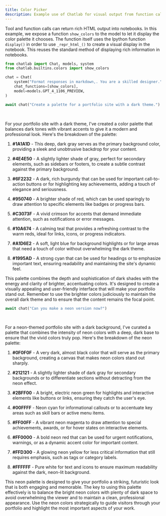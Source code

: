 ```yaml
---
title: Color Picker
description: Example use of Chatlab for visual output from function calls
---
```



Tool and function calls can return rich HTML output into notebooks. 
In this example, we expose a function `show_colors` to the model to let it display the color palette it chooses.
The function itself uses the Ipython function `display()` in order to use `_repr_html_()` to create a visual display in the notebook.
This reuses the standard method of displaying rich information in notebooks.

```python cell count=1
from chatlab import Chat, models, system
from chatlab.builtins.colors import show_colors

chat = Chat(
    system("Format responses in markdown,. You are a skilled designer."),
    chat_functions=[show_colors],
    model=models.GPT_4_1106_PREVIEW,
)
```

```python cell count=2
await chat("Create a palette for a portfolio site with a dark theme.")
```

<OutputBlock count={2}>
  <ChatFunctionCall
    open
    name="show_colors"
    input={'{\n  {"colors":["#1A1A1D","#4E4E50","#6F2232","#950740","#C3073F","#10A674","#A1D6E2","#1995AD"]}\n}'}
    output="Displayed colors for user and stored as `palettes['palette-b63311ad114c9aca3f933c3d5cfcd7b6d8de202b']`."
  />
<br />
<ColorPalette colors={["#1A1A1D", "#4E4E50", "#6F2232", "#950740", "#C3073F", "#10A674", "#A1D6E2", "#1995AD"]} />


For your portfolio site with a dark theme, I've created a color palette that balances dark tones with vibrant accents to give it a modern and professional look. Here's the breakdown of the palette:

1. **#1A1A1D** - This deep, dark gray serves as the primary background color, providing a sleek and unobtrusive backdrop for your content.

2. **#4E4E50** - A slightly lighter shade of gray, perfect for secondary elements, such as sidebars or footers, to create a subtle contrast against the primary background.

3. **#6F2232** - A dark, rich burgundy that can be used for important call-to-action buttons or for highlighting key achievements, adding a touch of elegance and seriousness.

4. **#950740** - A brighter shade of red, which can be used sparingly to draw attention to specific elements like badges or progress bars.

5. **#C3073F** - A vivid crimson for accents that demand immediate attention, such as notifications or error messages.

6. **#10A674** - A calming teal that provides a refreshing contrast to the warm reds, ideal for links, icons, or progress indicators.

7. **#A1D6E2** - A soft, light blue for background highlights or for large areas that need a touch of color without overwhelming the dark theme.

8. **#1995AD** - A strong cyan that can be used for headings or to emphasize important text, ensuring readability and maintaining the site's dynamic feel.

This palette combines the depth and sophistication of dark shades with the energy and clarity of brighter, accentuating colors. It's designed to create a visually appealing and user-friendly interface that will make your portfolio stand out. Remember to use the brighter colors judiciously to maintain the overall dark theme and to ensure that the content remains the focal point.

</OutputBlock>


```python cell count=3
await chat("Can you make a neon version now?")
```

<OutputBlock count={3}>
  <ChatFunctionCall
    open
    name="show_colors"
    input={'{\n  {"colors":["#0F0F0F","#212121","#2BFF00","#00FFFF","#FF00FF","#FF0000","#FFD300","#FFFFFF"]}\n}'}
    output="Displayed colors for user and stored as `palettes['palette-cc4e5aa4fe6075fe6cca355d3c407a76f5f89e2c']`."
  />
<br />
<ColorPalette colors={["#0F0F0F","#212121","#2BFF00","#00FFFF","#FF00FF","#FF0000","#FFD300","#FFFFFF"]} />

For a neon-themed portfolio site with a dark background, I've curated a palette that combines the intensity of neon colors with a deep, dark base to ensure that the vivid colors truly pop. Here's the breakdown of the neon palette:

1. **#0F0F0F** - A very dark, almost black color that will serve as the primary background, creating a canvas that makes neon colors stand out sharply.

2. **#212121** - A slightly lighter shade of dark gray for secondary backgrounds or to differentiate sections without detracting from the neon effect.

3. **#2BFF00** - A bright, electric neon green for highlights and interactive elements like buttons or links, ensuring they catch the user's eye.

4. **#00FFFF** - Neon cyan for informational callouts or to accentuate key areas such as skill bars or active menu items.

5. **#FF00FF** - A vibrant neon magenta to draw attention to special achievements, awards, or for hover states on interactive elements.

6. **#FF0000** - A bold neon red that can be used for urgent notifications, warnings, or as a dynamic accent color for important content.

7. **#FFD300** - A glowing neon yellow for less critical information that still requires emphasis, such as tags or category labels.

8. **#FFFFFF** - Pure white for text and icons to ensure maximum readability against the dark, neon-lit background.

This neon palette is designed to give your portfolio a striking, futuristic look that is both engaging and memorable. The key to using this palette effectively is to balance the bright neon colors with plenty of dark space to avoid overwhelming the viewer and to maintain a clean, professional appearance. Use the neon colors strategically to guide visitors through your portfolio and highlight the most important aspects of your work.
</OutputBlock>